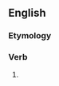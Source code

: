 ==English==

===Etymology===
{{suffix|en|chastise|est}}

===Verb===
{{head|en|verb form}}

# {{en-archaic second-person singular of|chastise}}